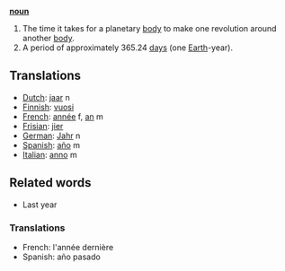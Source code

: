 '''[[noun]]'''

# The time it takes for a planetary [[body]] to make one revolution around another [[body]].
# A period of approximately 365.24 [[day]]s (one [[Earth]]-year).

==Translations==
*[[Dutch]]: [[jaar]] n
*[[Finnish]]: [[vuosi]]
*[[French]]: [[année]] f, [[an]] m
*[[Frisian]]: [[jier]]
*[[German]]: [[Jahr]] n
*[[Spanish]]: [[año]] m
*[[Italian]]: [[anno]] m
==Related words ==

*Last year

===Translations===

*French: l'année dernière
*Spanish: año pasado